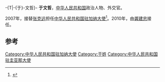 -{T|-{于}-文哲}-
'''于文哲'''，[[中华人民共和国|中华人民共和国]]政治人物、外交官。

2007年，接替[[张克远|张克远]]担任[[中国驻加纳大使列表|中华人民共和国驻加纳大使]]<ref>{{cite web|author=中华人民共和国外交部|title=中国驻加纳共和国历任大使|url=http://www.mfa.gov.cn/chn/pds/ziliao/wjrw/2167/2170/t9191.htm|publisher=中华人民共和国外交部|accessdate=2012-03-03}}</ref>。2010年，由[[龚建忠|龚建忠]]接任。

== 参考 ==
{{reflist}}
{{start box}}
{{s-dip}}
{{succession box|[[张克远|张克远]]|[[龚建忠|龚建忠]]|[[中国驻加纳大使列表|中华人民共和国驻加纳大使]]|2007年6月-2010年7月}}
{{succession box|[[張君高|張君高]]|[[張利民|張利民]]|[[中國駐圭亞那大使列表|中華人民共和國駐圭亞那大使]]|2010年8月－2012年11月}}
{{end box}}
{{中国政治人物小作品}}

[[Category:中华人民共和国驻加纳大使|Category:中华人民共和国驻加纳大使]]
[[Category:于姓|Category:于姓]]
[[Category:中华人民共和国驻圭亚那大使|Category:中华人民共和国驻圭亚那大使]]